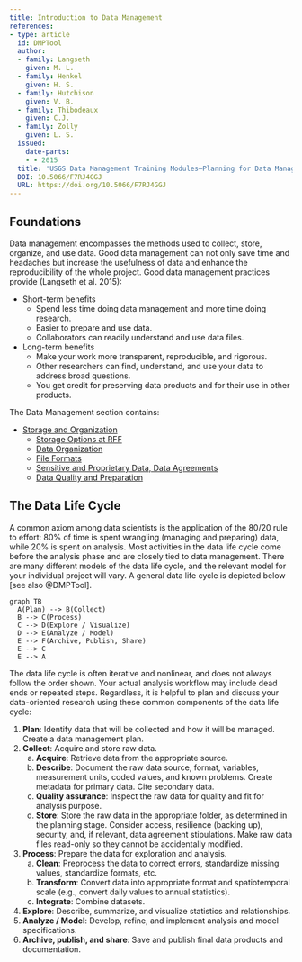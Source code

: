 ```yaml
---
title: Introduction to Data Management
references:
- type: article
  id: DMPTool
  author:
  - family: Langseth
    given: M. L.
  - family: Henkel
    given: H. S.
  - family: Hutchison
    given: V. B.
  - family: Thibodeaux
    given: C.J.
  - family: Zolly
    given: L. S.
  issued:
    date-parts:
    - - 2015
  title: 'USGS Data Management Training Modules—Planning for Data Management Part II Using the DMPTool to Create Data Management Plans: U.S. Geological Survey.'
  DOI: 10.5066/F7RJ4GGJ
  URL: https://doi.org/10.5066/F7RJ4GGJ
---
```


## Foundations

Data management encompasses the methods used to collect, store, organize, and use data. 
Good data management can not only save time and headaches but increase the usefulness of data and enhance the reproducibility of the whole project.
Good data management practices provide (Langseth et al. 2015):

* Short-term benefits
  * Spend less time doing data management and more time doing research.
  * Easier to prepare and use data.
  * Collaborators can readily understand and use data files.
* Long-term benefits
  * Make your work more transparent, reproducible, and rigorous.
  * Other researchers can find, understand, and use your data to address broad questions.
  * You get credit for preserving data products and for their use in other products.

The Data Management section contains:

* [Storage and Organization](./storage-organization/index.md)
  * [Storage Options at RFF](./storage-organization/storage-options.md)
  * [Data Organization](./storage-organization/organization.md)
  * [File Formats](./storage-organization/file-formats.md)
  * [Sensitive and Proprietary Data, Data Agreements](./storage-organization/sensitive-data.md)
  * [Data Quality and Preparation](./data-quality-preparation.qmd)

## The Data Life Cycle

A common axiom among data scientists is the application of the 80/20 rule to effort: 80% of time is spent wrangling (managing and preparing) data, while 20% is spent on analysis. 
Most activities in the data life cycle come before the analysis phase and are closely tied to data management. 
There are many different models of the data life cycle, and the relevant model for your individual project will vary. 
A general data life cycle is depicted below [see also @DMPTool].


```mermaid
graph TB
  A(Plan) --> B(Collect)
  B --> C(Process)
  C --> D(Explore / Visualize)
  D --> E(Analyze / Model)
  E --> F(Archive, Publish, Share)
  E --> C
  E --> A
```

The data life cycle is often iterative and nonlinear, and does not always follow the order shown. Your actual analysis workflow may include dead ends or repeated steps. Regardless, it is helpful to plan and discuss your data-oriented research using these common components of the data life cycle:

1. **Plan**: Identify data that will be collected and how it will be managed.
Create a data management plan.
2. **Collect**: Acquire and store raw data.
    a. **Acquire**: Retrieve data from the appropriate source.
    b. **Describe**: Document the raw data source, format, variables, measurement units, coded values, and known problems. 
    Create metadata for primary data. Cite secondary data. 
    c. **Quality assurance**: Inspect the raw data for quality and fit for analysis purpose.
    d. **Store**: Store the raw data in the appropriate folder, as determined in the planning stage. 
    Consider access, resilience (backing up), security, and, if relevant, data agreement stipulations. 
    Make raw data files read-only so they cannot be accidentally modified.
3. **Process**: Prepare the data for exploration and analysis. 
    a. **Clean**: Preprocess the data to correct errors, standardize missing values, standardize formats, etc.
    b. **Transform**: Convert data into appropriate format and spatiotemporal scale (e.g., convert daily values to annual statistics).
    c. **Integrate**: Combine datasets.
4. **Explore**: Describe, summarize, and visualize statistics and relationships.
5. **Analyze / Model**: Develop, refine, and implement analysis and model specifications.
6. **Archive, publish, and share**: Save and publish final data products and documentation.
